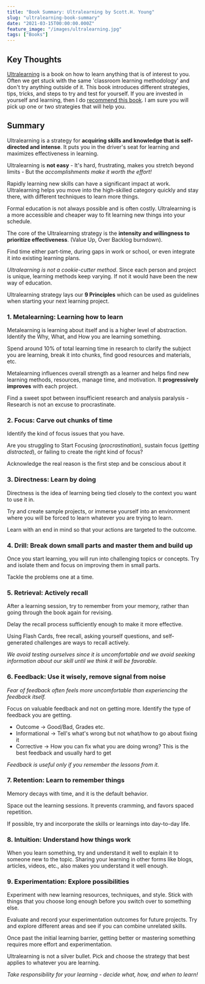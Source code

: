 ```yaml
---
title: "Book Summary: Ultralearning by Scott.H. Young"
slug: "ultralearning-book-summary"
date: "2021-03-15T00:00:00.000Z"
feature_image: "/images/ultralearning.jpg"
tags: ["Books"]
---
```


Key Thoughts
------------

[Ultralearning](https://amzn.to/2ODCe0b) is a book on how to learn anything that is of interest to you. Often we get stuck with the same 'classroom learning methodology' and don't try anything outside of it. This book introduces different strategies, tips, tricks, and steps to try and test for yourself. If you are invested in yourself and learning, then I do [recommend this book](https://amzn.to/2ODCe0b). I am sure you will pick up one or two strategies that will help you.

Summary
-------

Ultralearning is a strategy for **acquiring skills and knowledge that is self-directed and intense**. It puts you in the driver's seat for learning and maximizes effectiveness in learning.

Ultralearning is **not easy** - It's hard, frustrating, makes you stretch beyond limits - But the _accomplishments make it worth the effort!_

Rapidly learning new skills can have a significant impact at work. Ultralearning helps you move into the high-skilled category quickly and stay there, with different techniques to learn more things.

Formal education is not always possible and is often costly. Ultralearning is a more accessible and cheaper way to fit learning new things into your schedule.

The core of the Ultralearning strategy is the **intensity and willingness to prioritize effectiveness**. (Value Up, Over Backlog burndown).

Find time either part-time, during gaps in work or school, or even integrate it into existing learning plans.

_Ultralearning is not a cookie-cutter method_. Since each person and project is unique, learning methods keep varying. If not it would have been the new way of education.

Ultralearning strategy lays our **9 Principles** which can be used as guidelines when starting your next learning project.

### 1\. Metalearning: Learning how to learn

Metalearning is learning about itself and is a higher level of abstraction. Identify the Why, What, and How you are learning something.

Spend around 10% of total learning time in research to clarify the subject you are learning, break it into chunks, find good resources and materials, etc.

Metalearning influences overall strength as a learner and helps find new learning methods, resources, manage time, and motivation. It **progressively improves** with each project.

Find a sweet spot between insufficient research and analysis paralysis - Research is not an excuse to procrastinate.

### 2\. Focus: Carve out chunks of time

Identify the kind of focus issues that you have.

Are you struggling to Start Focusing (_procrastination_), sustain focus (_getting distracted_), or failing to create the right kind of focus?

Acknowledge the real reason is the first step and be conscious about it

### 3\. Directness: Learn by doing

Directness is the idea of learning being tied closely to the context you want to use it in.

Try and create sample projects, or immerse yourself into an environment where you will be forced to learn whatever you are trying to learn.

Learn with an end in mind so that your actions are targeted to the outcome.

### 4\. Drill: Break down small parts and master them and build up

Once you start learning, you will run into challenging topics or concepts. Try and isolate them and focus on improving them in small parts.

Tackle the problems one at a time.

### 5\. Retrieval: Actively recall

After a learning session, try to remember from your memory, rather than going through the book again for revising.

Delay the recall process sufficiently enough to make it more effective.

Using Flash Cards, free recall, asking yourself questions, and self-generated challenges are ways to recall actively.

_We avoid testing ourselves since it is uncomfortable and we avoid seeking information about our skill until we think it will be favorable._

### 6\. Feedback: Use it wisely, remove signal from noise

_Fear of feedback often feels more uncomfortable than experiencing the feedback itself._

Focus on valuable feedback and not on getting more. Identify the type of feedback you are getting.

*   Outcome → Good/Bad, Grades etc.
*   Informational → Tell's what's wrong but not what/how to go about fixing it
*   Corrective → How you can fix what you are doing wrong? This is the best feedback and usually hard to get

_Feedback is useful only if you remember the lessons from it._

### 7\. Retention: Learn to remember things

Memory decays with time, and it is the default behavior.

Space out the learning sessions. It prevents cramming, and favors spaced repetition.

If possible, try and incorporate the skills or learnings into day-to-day life.

### 8\. Intuition: Understand how things work

When you learn something, try and understand it well to explain it to someone new to the topic. Sharing your learning in other forms like blogs, articles, videos, etc., also makes you understand it well enough.

### 9\. Experimentation: Explore possibilities

Experiment with new learning resources, techniques, and style. Stick with things that you choose long enough before you switch over to something else.

Evaluate and record your experimentation outcomes for future projects. Try and explore different areas and see if you can combine unrelated skills.

Once past the initial learning barrier, getting better or mastering something requires more effort and experimentation.

Ultralearning is not a silver bullet. Pick and choose the strategy that best applies to whatever you are learning.

_Take responsibility for your learning - decide what, how, and when to learn!_